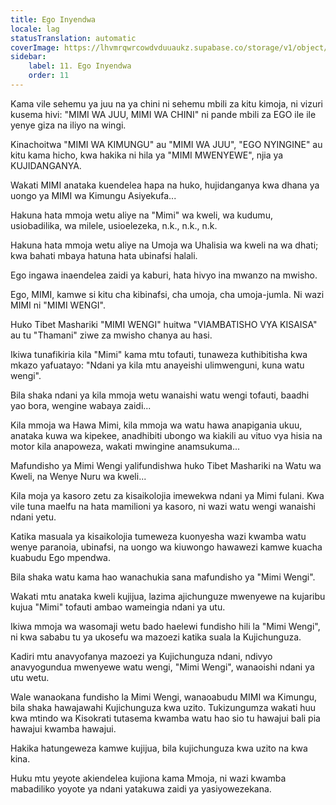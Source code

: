 ```yaml
---
title: Ego Inyendwa
locale: lag
statusTranslation: automatic
coverImage: https://lhvmrqwrcowdvduuaukz.supabase.co/storage/v1/object/public/strapi-uploads/small_cover-tratado-de-psicologia-revolucionaria.webp-5e15e1cec4e0ebebcde5d7fc7565d8fd.webp
sidebar:
    label: 11. Ego Inyendwa
    order: 11
---
```

Kama vile sehemu ya juu na ya chini ni sehemu mbili za kitu kimoja, ni vizuri kusema hivi: "MIMI WA JUU, MIMI WA CHINI" ni pande mbili za EGO ile ile yenye giza na iliyo na wingi.

Kinachoitwa "MIMI WA KIMUNGU" au "MIMI WA JUU", "EGO NYINGINE" au kitu kama hicho, kwa hakika ni hila ya "MIMI MWENYEWE", njia ya KUJIDANGANYA.

Wakati MIMI anataka kuendelea hapa na huko, hujidanganya kwa dhana ya uongo ya MIMI wa Kimungu Asiyekufa...

Hakuna hata mmoja wetu aliye na "Mimi" wa kweli, wa kudumu, usiobadilika, wa milele, usioelezeka, n.k., n.k., n.k.

Hakuna hata mmoja wetu aliye na Umoja wa Uhalisia wa kweli na wa dhati; kwa bahati mbaya hatuna hata ubinafsi halali.

Ego ingawa inaendelea zaidi ya kaburi, hata hivyo ina mwanzo na mwisho.

Ego, MIMI, kamwe si kitu cha kibinafsi, cha umoja, cha umoja-jumla. Ni wazi MIMI ni "MIMI WENGI".

Huko Tibet Mashariki "MIMI WENGI" huitwa "VIAMBATISHO VYA KISAISA" au tu "Thamani" ziwe za mwisho chanya au hasi.

Ikiwa tunafikiria kila "Mimi" kama mtu tofauti, tunaweza kuthibitisha kwa mkazo yafuatayo: "Ndani ya kila mtu anayeishi ulimwenguni, kuna watu wengi".

Bila shaka ndani ya kila mmoja wetu wanaishi watu wengi tofauti, baadhi yao bora, wengine wabaya zaidi...

Kila mmoja wa Hawa Mimi, kila mmoja wa watu hawa anapigania ukuu, anataka kuwa wa kipekee, anadhibiti ubongo wa kiakili au vituo vya hisia na motor kila anapoweza, wakati mwingine anamsukuma...

Mafundisho ya Mimi Wengi yalifundishwa huko Tibet Mashariki na Watu wa Kweli, na Wenye Nuru wa kweli...

Kila moja ya kasoro zetu za kisaikolojia imewekwa ndani ya Mimi fulani. Kwa vile tuna maelfu na hata mamilioni ya kasoro, ni wazi watu wengi wanaishi ndani yetu.

Katika masuala ya kisaikolojia tumeweza kuonyesha wazi kwamba watu wenye paranoia, ubinafsi, na uongo wa kiuwongo hawawezi kamwe kuacha kuabudu Ego mpendwa.

Bila shaka watu kama hao wanachukia sana mafundisho ya "Mimi Wengi".

Wakati mtu anataka kweli kujijua, lazima ajichunguze mwenyewe na kujaribu kujua "Mimi" tofauti ambao wameingia ndani ya utu.

Ikiwa mmoja wa wasomaji wetu bado haelewi fundisho hili la "Mimi Wengi", ni kwa sababu tu ya ukosefu wa mazoezi katika suala la Kujichunguza.

Kadiri mtu anavyofanya mazoezi ya Kujichunguza ndani, ndivyo anavyogundua mwenyewe watu wengi, "Mimi Wengi", wanaoishi ndani ya utu wetu.

Wale wanaokana fundisho la Mimi Wengi, wanaoabudu MIMI wa Kimungu, bila shaka hawajawahi Kujichunguza kwa uzito. Tukizungumza wakati huu kwa mtindo wa Kisokrati tutasema kwamba watu hao sio tu hawajui bali pia hawajui kwamba hawajui.

Hakika hatungeweza kamwe kujijua, bila kujichunguza kwa uzito na kwa kina.

Huku mtu yeyote akiendelea kujiona kama Mmoja, ni wazi kwamba mabadiliko yoyote ya ndani yatakuwa zaidi ya yasiyowezekana.

